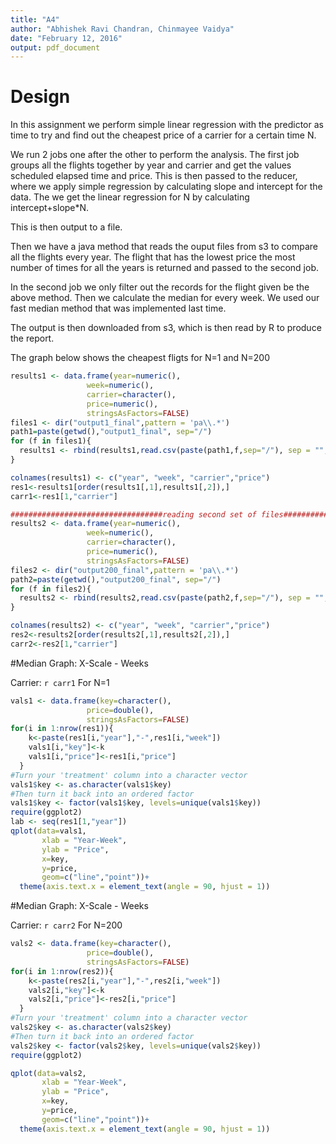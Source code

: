 ```yaml
---
title: "A4"
author: "Abhishek Ravi Chandran, Chinmayee Vaidya"
date: "February 12, 2016"
output: pdf_document
---
```


# Design
In this assignment we perform simple linear regression with the predictor as time to try and find out the cheapest price of a carrier for a certain time N.

We run 2 jobs one after the other to perform the analysis. The first job groups all the flights together by year and carrier and get the values scheduled elapsed time and price.
This is then passed to the reducer, where we apply simple regression by calculating slope and intercept for the data. The we get the linear regression for N by calculating  intercept+slope*N.

This is then output to a file.

Then we have a java method that reads the ouput files from s3 to compare all the flights every year. The flight that has the lowest price the most number of times for all the years is returned and passed to the second job.

In the second job we only filter out the records for the flight given be the above method. Then we calculate the median for every week. We used our fast median method that was implemented last time.

The output is then downloaded from s3, which is then read by R to produce the report.

The graph below shows the cheapest fligts for N=1 and N=200



```r
results1 <- data.frame(year=numeric(),
                 week=numeric(),
                 carrier=character(),
                 price=numeric(),
                 stringsAsFactors=FALSE) 
files1 <- dir("output1_final",pattern = 'pa\\.*')
path1=paste(getwd(),"output1_final", sep="/")
for (f in files1){
  results1 <- rbind(results1,read.csv(paste(path1,f,sep="/"), sep = "", header = FALSE))
}

colnames(results1) <- c("year", "week", "carrier","price")
res1<-results1[order(results1[,1],results1[,2]),]
carr1<-res1[1,"carrier"]

##################################reading second set of files######################
results2 <- data.frame(year=numeric(),
                 week=numeric(),
                 carrier=character(),
                 price=numeric(),
                 stringsAsFactors=FALSE) 
files2 <- dir("output200_final",pattern = 'pa\\.*')
path2=paste(getwd(),"output200_final", sep="/")
for (f in files2){
  results2 <- rbind(results2,read.csv(paste(path2,f,sep="/"), sep = "", header = FALSE))
}

colnames(results2) <- c("year", "week", "carrier","price")
res2<-results2[order(results2[,1],results2[,2]),]
carr2<-res2[1,"carrier"]
```

#Median Graph:
X-Scale - Weeks

Carrier: `r carr1` For N=1

```r
vals1 <- data.frame(key=character(),
                 price=double(),
                 stringsAsFactors=FALSE) 
for(i in 1:nrow(res1)){
    k<-paste(res1[i,"year"],"-",res1[i,"week"])
    vals1[i,"key"]<-k
    vals1[i,"price"]<-res1[i,"price"]
  }
#Turn your 'treatment' column into a character vector
vals1$key <- as.character(vals1$key)
#Then turn it back into an ordered factor
vals1$key <- factor(vals1$key, levels=unique(vals1$key))
require(ggplot2)
lab <- seq(res1[1,"year"])
qplot(data=vals1, 
       xlab = "Year-Week", 
       ylab = "Price", 
       x=key, 
       y=price, 
       geom=c("line","point"))+ 
  theme(axis.text.x = element_text(angle = 90, hjust = 1))
```


#Median Graph:
X-Scale - Weeks

Carrier: `r carr2` For N=200

```r
vals2 <- data.frame(key=character(),
                 price=double(),
                 stringsAsFactors=FALSE) 
for(i in 1:nrow(res2)){
    k<-paste(res2[i,"year"],"-",res2[i,"week"])
    vals2[i,"key"]<-k
    vals2[i,"price"]<-res2[i,"price"]
  }
#Turn your 'treatment' column into a character vector
vals2$key <- as.character(vals2$key)
#Then turn it back into an ordered factor
vals2$key <- factor(vals2$key, levels=unique(vals2$key))
require(ggplot2)

qplot(data=vals2, 
       xlab = "Year-Week", 
       ylab = "Price", 
       x=key, 
       y=price, 
       geom=c("line","point"))+ 
  theme(axis.text.x = element_text(angle = 90, hjust = 1))
```

